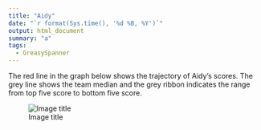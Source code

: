 ```yaml
---
title: "Aidy"
date: "`r format(Sys.time(), '%d %B, %Y')`"
output: html_document
summary: "a"
tags:
  - GreasySpanner
---
```


The red line in the graph below shows the trajectory of Aidy's scores. The grey line shows the team median and the grey ribbon indicates the range from top five score to bottom five score.

![Image title](Aidy.jpg)
